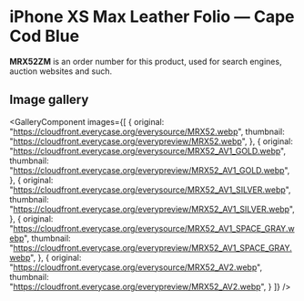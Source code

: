 
# iPhone XS Max Leather Folio — Cape Cod Blue

<Callout type='info' emoji='👉🏻'>**MRX52ZM** is an order number for this product, used for search engines, auction websites and such.</Callout>

## Image gallery

<GalleryComponent
    images={[
      {
        original: "https://cloudfront.everycase.org/everysource/MRX52.webp",
        thumbnail: "https://cloudfront.everycase.org/everypreview/MRX52.webp",
      },
      {
        original: "https://cloudfront.everycase.org/everysource/MRX52_AV1_GOLD.webp",
        thumbnail: "https://cloudfront.everycase.org/everypreview/MRX52_AV1_GOLD.webp",
      },
      {
        original: "https://cloudfront.everycase.org/everysource/MRX52_AV1_SILVER.webp",
        thumbnail: "https://cloudfront.everycase.org/everypreview/MRX52_AV1_SILVER.webp",
      },
      {
        original: "https://cloudfront.everycase.org/everysource/MRX52_AV1_SPACE_GRAY.webp",
        thumbnail: "https://cloudfront.everycase.org/everypreview/MRX52_AV1_SPACE_GRAY.webp",
      },
      {
        original: "https://cloudfront.everycase.org/everysource/MRX52_AV2.webp",
        thumbnail: "https://cloudfront.everycase.org/everypreview/MRX52_AV2.webp",
      }
    ]}
  />
